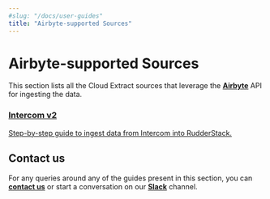 ```yaml
---
#slug: "/docs/user-guides"
title: "Airbyte-supported Sources"
---
```


# Airbyte-supported Sources

This section lists all the Cloud Extract sources that leverage the [**Airbyte**](https://airbyte.io/) API for ingesting the data.

<div class="pageRefWrapper">
    <a href="https://rudderstack.com/docs/cloud-extract-sources/airbyte-sources/intercom-v2">
        <div class="pageRefBlock">
            <h3>Intercom v2</h3>
            <p>Step-by-step guide to ingest data from Intercom into RudderStack.</p>
        </div>
    </a>
</div>

## Contact us

For any queries around any of the guides present in this section, you can [**contact us**](mailto:%20docs@rudderstack.com) or start a conversation on our [**Slack**](https://rudderstack.com/join-rudderstack-slack-community) channel.
